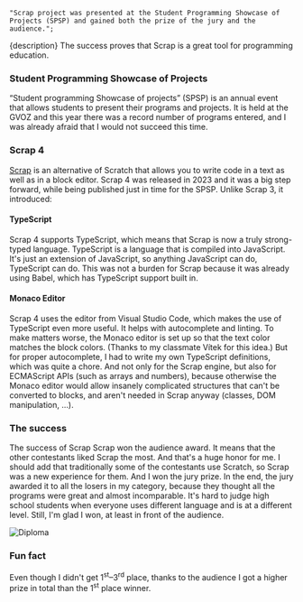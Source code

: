 	"Scrap project was presented at the Student Programming Showcase of Projects (SPSP) and gained both the prize of the jury and the audience.";

{description} The success proves that Scrap is a great tool for programming education.

### Student Programming Showcase of Projects

<q lang="cs">Student programming Showcase of projects</q> (SPSP) is an annual event that allows students to present their
programs and projects. It is held at the GVOZ and this year there was a record number of programs entered, and I was already
afraid that I would not succeed this time.

### Scrap 4

[Scrap](/blog/scrap.mdx) is an alternative of Scratch that allows you to write code in a text as well as in a block
editor. Scrap 4 was released in 2023 and it was a big step forward, while being published just in time for the SPSP.
Unlike Scrap 3, it introduced:

#### TypeScript

Scrap 4 supports TypeScript, which means that Scrap is now a truly strong-typed language. TypeScript is a language that
is compiled into JavaScript. It's just an extension of JavaScript, so anything JavaScript can do, TypeScript can do.
This was not a burden for Scrap because it was already using Babel, which has TypeScript support built in.

#### Monaco Editor

Scrap 4 uses the editor from Visual Studio Code, which makes the use of TypeScript even more useful. It helps with
autocomplete and linting. To make matters worse, the Monaco editor is set up so that the text color matches the block
colors. (Thanks to my classmate Vítek for this idea.) But for proper autocomplete, I had to write my own TypeScript
definitions, which was quite a chore. And not only for the Scrap engine, but also for ECMAScript APIs (such as arrays
and numbers), because otherwise the Monaco editor would allow insanely complicated structures that can't be converted to
blocks, and aren't needed in Scrap anyway (classes, DOM manipulation, ...).

### The success

The success of Scrap Scrap won the audience award. It means that the other contestants liked Scrap the most. And that's
a huge honor for me. I should add that traditionally some of the contestants use Scratch, so Scrap was a new experience
for them. And I won the jury prize. In the end, the jury awarded it to all the losers in my category, because they
thought all the programs were great and almost incomparable. It's hard to judge high school students when everyone uses
different language and is at a different level. Still, I'm glad I won, at least in front of the audience.

<Image src={diploma} alt="Diploma" width={360} height={540} className="d-block mx-auto" />

### Fun fact

Even though I didn't get 1<sup>st</sup>&ndash;3<sup>rd</sup> place, thanks to the audience I got a higher prize in total
than the 1<sup>st</sup> place winner.
